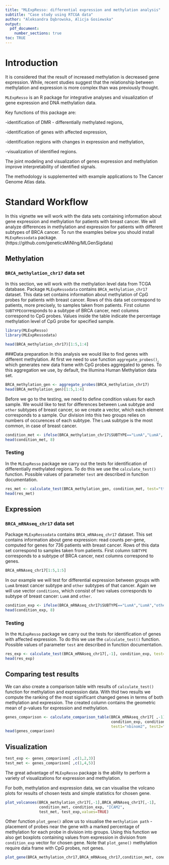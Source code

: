 ```yaml
---
title: "MLExpResso: differential expression and methylation analysis"
subtitle: "Case study using RTCGA data"
author: "Aleksandra Dąbrowska, Alicja Gosiewska"
output: 
  pdf_document:
    number_sections: true
toc: TRUE
---
```


# Introduction
It is considered that the result of increased methylation is decreased gene expression. While, recent studies suggest that the relationship between methylation and expression is more complex than was previously thought.

`MLExpResso` is an R package for integrative analyses and visualization of gene expression and DNA methylation data.

Key functions of this package are:

-identification of DMR - differentially methylated regions,

-identification of genes with affected expression,

-identification regions with changes in expression and methylation,

-visualization of identified regions.

The joint modeling and visualization of genes expression and methylation improve interpretability of identified signals.

The methodology is supplemented with example applications to The Cancer Genome Atlas data.

# Standard Workflow

In this vignette we will work with the data sets containing information about gene expression and methylation for patients with breast cancer. We will analyze differences in methylation and expression for patients with different subtypes of BRCA cancer. To run the examples below you should install `MLExpRessodata` package.(https://github.com/geneticsMiNIng/MLGenSigdata)

## Methylation

### `BRCA_methylation_chr17` data set
In this section, we will work with the methylation level data from TCGA database. 
Package `MLExpRessodata` contains `BRCA_methylation_chr17` dataset. This data set contains information about methylation of CpG probes for patients with breast cancer. 
Rows of this data set correspond to patients, more precisely, to samples taken from patients.
First column `SUBTYPE`corresponds to a subtype of BRCA cancer, next columns correspond to CpG probes.
Values inside the table indicate the percentage methylation level of CpG probe for specified sample.

```r
library(MLExpResso)
library(MLExpRessodata)
```

```r
head(BRCA_methylation_chr17)[1:5,1:4]
```

###Data preparation
In this analysis we would like to find genes with different methylation. At first we need to use function `aggregate_probes()`, which generates new data frame with CpG probes aggregated to genes. To this aggregation we use, by default, the Illumina Human Methylation data set.

```r
BRCA_methylation_gen <- aggregate_probes(BRCA_methylation_chr17) 
head(BRCA_methylation_gen)[1:5,1:4]
```


Before we go to the testing, we need to define condition values for each sample. We would like to test for differences between `LumA` subtype and `other` subtypes of breast cancer, so we create a vector, which each element corresponds to a sample. Our division into this two groups relies on numbers of occurences of each subtype. The `LumA` subtype is the most common, in case of breast cancer.

```r
condition_met <- ifelse(BRCA_methylation_chr17$SUBTYPE=="LumA","LumA", "other")
head(condition_met, 8)
```

### Testing

In the `MLExpResso` package we carry out the tests for identification of differentially methylated regions. To do this we use the `calculate_test()` function. Possible values of parameter `test` are described in function documentation.

```r
res_met <- calculate_test(BRCA_methylation_gen, condition_met, test="ttest")
head(res_met)
```

## Expression

### `BRCA_mRNAseq_chr17` data set
Package `MLExpRessodata` contains `BRCA_mRNAseq_chr17` dataset. 
This set contains information about gene expression: read counts per-gene, computed for genes for 736 patients with breast cancer.
Rows of this data set correspond to samples taken from patients.
First column `SUBTYPE` corresponds to a subtype of BRCA cancer, next columns correspond to genes.

```r
BRCA_mRNAseq_chr17[1:5,1:5]
```

In our example we will test for differential expression between groups with `LumA` breast cancer subtype and `other` subtypes of that cancer.
Again we will use vector `conditions`, which consist of two values corresponds to subtype of breast cancer: `LumA` and `other`.
```r
condition_exp <- ifelse(BRCA_mRNAseq_chr17$SUBTYPE=="LumA","LumA","other")
head(condition_exp, 8)
```

### Testing
In the `MLExpResso` package we carry out the tests for identification of genes with affected expression. To do this we use the `calculate_test()` function. Possible values of parameter `test` are described in function documentation.

```r
res_exp <- calculate_test(BRCA_mRNAseq_chr17[,-1], condition_exp, test="lrt")
head(res_exp)
```


## Comparing test results

We can also create a comparison table with results of `calculate_test()` function for methylation and expression data. With thid two results we compute the ranking of the most significant changed genes in terms of both methylation and expression. The created column contains the geometric mean of p-values for expression and methylation. 

```r
genes_comparison <- calculate_comparison_table(BRCA_mRNAseq_chr17[ ,-1], BRCA_methylation_gen, 
                                               condition_exp, condition_met, 
                                               test1="nbinom2", test2="ttest")
head(genes_comparison)
```


## Visualization

```r
test_exp <- genes_comparison[ ,c(1,2,3)]
test_met <- genes_comparison[ ,c(1,4,5)]
```
  
The great advantage of `MLExpResso` package is the ability to perform a variety of visualizations for expression and methylation.
  
For both, methylation and expression data, we can visualise the volcano plots for results of chosen tests and simple statistics for chosen gene. 
```r
plot_volcanoes(BRCA_methylation_chr17[,-1],BRCA_mRNAseq_chr17[,-1],
               condition_met, condition_exp, "ICAM2", 
               test_met, test_exp,values=TRUE)

```

Other function `plot_gene()` allow us to visualise the `methylation path` - placement of probes near the gene with a marked percentage of methylation for each probe in division into groups. Using this function we also get boxplots containing values from expression in division from `condition_exp` vector for chosen gene. Note that `plot_gene()` methylation require data frame with CpG probes, not genes.

```r
plot_gene(BRCA_methylation_chr17,BRCA_mRNAseq_chr17,condition_met, condition_exp, "ICAM2")
```


